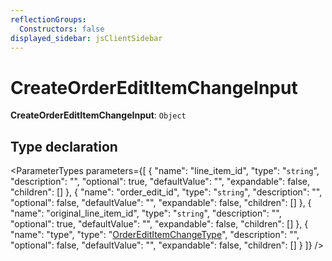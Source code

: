 ```yaml
---
reflectionGroups:
  Constructors: false
displayed_sidebar: jsClientSidebar
---
```



# CreateOrderEditItemChangeInput

 **CreateOrderEditItemChangeInput**: `Object`

## Type declaration

<ParameterTypes parameters={[
  {
    "name": "line_item_id",
    "type": "`string`",
    "description": "",
    "optional": true,
    "defaultValue": "",
    "expandable": false,
    "children": []
  },
  {
    "name": "order_edit_id",
    "type": "`string`",
    "description": "",
    "optional": false,
    "defaultValue": "",
    "expandable": false,
    "children": []
  },
  {
    "name": "original_line_item_id",
    "type": "`string`",
    "description": "",
    "optional": true,
    "defaultValue": "",
    "expandable": false,
    "children": []
  },
  {
    "name": "type",
    "type": "[OrderEditItemChangeType](../enums/js_client.internal.internal.OrderEditItemChangeType.mdx)",
    "description": "",
    "optional": false,
    "defaultValue": "",
    "expandable": false,
    "children": []
  }
]} />
